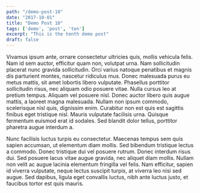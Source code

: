 ```yaml
---
path: "/demo-post-10"
date: "2017-10-01"
title: "Demo Post 10"
tags: ['demo', 'post', 'ten']
excerpt: "This is the tenth demo post"
draft: false
---
```


Vivamus ipsum ante, ornare consectetur ultricies quis, mollis vehicula felis. Nam id sem auctor, efficitur quam non, volutpat urna. Nam sollicitudin placerat nunc gravida sollicitudin. Orci varius natoque penatibus et magnis dis parturient montes, nascetur ridiculus mus. Donec malesuada purus eu metus mattis, sit amet lobortis libero vulputate. Phasellus porttitor sollicitudin risus, nec aliquam odio posuere vitae. Nulla cursus leo at pretium tempus. Aliquam vel posuere nisl. Donec auctor libero quis augue mattis, a laoreet magna malesuada. Nullam non ipsum commodo, scelerisque nisl quis, dignissim enim. Curabitur non est quis est sagittis finibus eget tristique nisl. Mauris vulputate facilisis urna. Quisque fermentum euismod erat id sodales. Sed blandit dolor tellus, porttitor pharetra augue interdum a.

Nunc facilisis luctus turpis eu consectetur. Maecenas tempus sem quis sapien accumsan, ut elementum diam mollis. Sed bibendum tristique lectus a commodo. Donec tristique dui vel posuere rutrum. Donec interdum risus dui. Sed posuere lacus vitae augue gravida, nec aliquet diam mollis. Nullam non velit ac augue lacinia elementum fringilla vel felis. Nam efficitur, sapien id viverra vulputate, neque lectus suscipit turpis, at viverra leo nisi sed augue. Sed dapibus, ligula eget convallis luctus, nibh ante luctus justo, et faucibus tortor est quis mauris.
